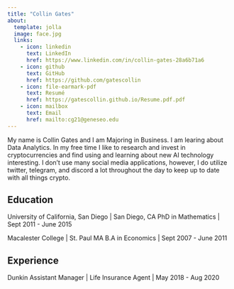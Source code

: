 ```yaml
---
title: "Collin Gates"
about:
  template: jolla
  image: face.jpg
  links:
    - icon: linkedin
      text: LinkedIn
      href: https://www.linkedin.com/in/collin-gates-28a6b71a6
    - icon: github
      text: GitHub
      href: https://github.com/gatescollin
    - icon: file-earmark-pdf
      text: Resumé
      href: https://gatescollin.github.io/Resume.pdf.pdf
    - icon: mailbox
      text: Email
      href: mailto:cg21@geneseo.edu
---
```


My name is Collin Gates and I am Majoring in Business. I am learing about Data Analytics. In my free time I like to research and invest in cryptocurrencies and find using and learning about new AI technology interesting. I don't use many social media applications, however, I do utilize twitter, telegram, and discord a lot throughout the day to keep up to date with all things crypto.

## Education

University of California, San Diego | San Diego, CA
PhD in Mathematics | Sept 2011 - June 2015

Macalester College | St. Paul MA
B.A in Economics | Sept 2007 - June 2011

## Experience

Dunkin Assistant Manager | Life Insurance Agent | May 2018 - Aug 2020